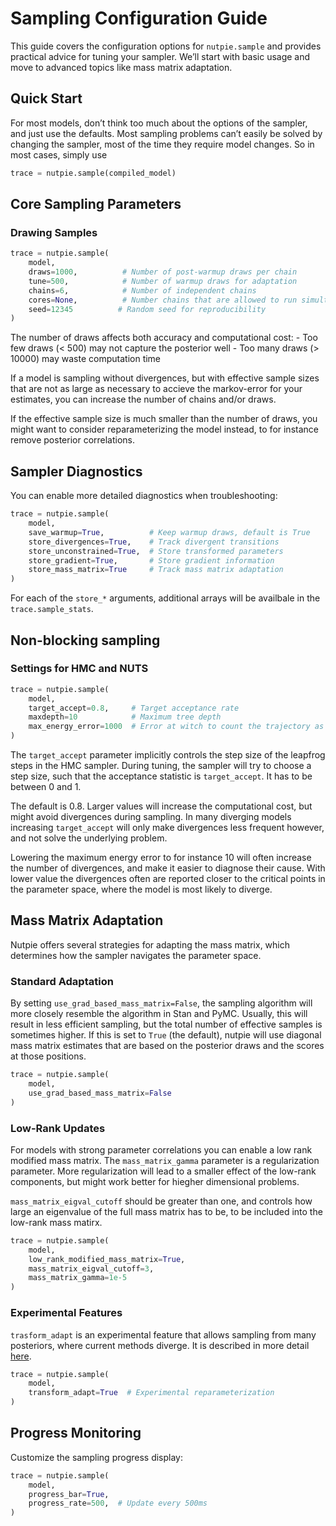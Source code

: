 # Sampling Configuration Guide

This guide covers the configuration options for `nutpie.sample` and provides
practical advice for tuning your sampler. We'll start with basic usage and move
to advanced topics like mass matrix adaptation.

## Quick Start

For most models, don't think too much about the options of the sampler, and just
use the defaults. Most sampling problems can't easily be solved by changing the
sampler, most of the time they require model changes. So in most cases, simply use

```python
trace = nutpie.sample(compiled_model)
```

## Core Sampling Parameters

### Drawing Samples

```python
trace = nutpie.sample(
    model,
    draws=1000,          # Number of post-warmup draws per chain
    tune=500,            # Number of warmup draws for adaptation
    chains=6,            # Number of independent chains
    cores=None,          # Number chains that are allowed to run simultainiously
    seed=12345          # Random seed for reproducibility
)
```

The number of draws affects both accuracy and computational cost:
- Too few draws (< 500) may not capture the posterior well
- Too many draws (> 10000) may waste computation time

If a model is sampling without divergences, but with effective sample sizes that
are not as large as necessary to accieve the markov-error for your estimates,
you can increase the number of chains and/or draws.

If the effective sample size is much smaller than the number of draws, you might
want to consider reparameterizing the model instead, to for instance remove
posterior correlations.

## Sampler Diagnostics

You can enable more detailed diagnostics when troubleshooting:

```python
trace = nutpie.sample(
    model,
    save_warmup=True,          # Keep warmup draws, default is True
    store_divergences=True,    # Track divergent transitions
    store_unconstrained=True,  # Store transformed parameters
    store_gradient=True,       # Store gradient information
    store_mass_matrix=True     # Track mass matrix adaptation
)
```

For each of the `store_*` arguments, additional arrays will be availbale in the
`trace.sample_stats`.

## Non-blocking sampling



### Settings for HMC and NUTS

```python
trace = nutpie.sample(
    model,
    target_accept=0.8,     # Target acceptance rate
    maxdepth=10            # Maximum tree depth
    max_energy_error=1000  # Error at witch to count the trajectory as a divergent transition
)
```

The `target_accept` parameter implicitly controls the step size of the leapfrog
steps in the HMC sampler. During tuning, the sampler will try to choose a step
size, such that the acceptance statistic is `target_accept`. It has to be
between 0 and 1.

The default is 0.8. Larger values will increase the computational cost, but
might avoid divergences during sampling. In many diverging models increasing
`target_accept` will only make divergences less frequent however, and not solve
the underlying problem.

Lowering the maximum energy error to for instance 10 will often increase the
number of divergences, and make it easier to diagnose their cause. With lower
value the divergences often are reported closer to the critical points in the
parameter space, where the model is most likely to diverge.

## Mass Matrix Adaptation

Nutpie offers several strategies for adapting the mass matrix, which determines
how the sampler navigates the parameter space.

### Standard Adaptation

By setting `use_grad_based_mass_matrix=False`, the sampling algorithm will more
closely resemble the algorithm in Stan and PyMC. Usually, this will result in
less efficient sampling, but the total number of effective samples is sometimes
higher. If this is set to `True` (the default), nutpie will use diagonal mass
matrix estimates that are based on the posterior draws and the scores at those
positions.

```python
trace = nutpie.sample(
    model,
    use_grad_based_mass_matrix=False
)
```

### Low-Rank Updates

For models with strong parameter correlations you can enable a low rank modified
mass matrix. The `mass_matrix_gamma` parameter is a regularization parameter.
More regularization will lead to a smaller effect of the low-rank components,
but might work better for hiegher dimensional problems.

`mass_matrix_eigval_cutoff` should be greater than one, and controls how large
an eigenvalue of the full mass matrix has to be, to be included into the
low-rank mass matirx.

```python
trace = nutpie.sample(
    model,
    low_rank_modified_mass_matrix=True,
    mass_matrix_eigval_cutoff=3,
    mass_matrix_gamma=1e-5
)
```

### Experimental Features

`trasform_adapt` is an experimental feature that allows sampling from many
posteriors, where current methods diverge. It is described in more detail
[here](nf-adapt.qmd).

```python
trace = nutpie.sample(
    model,
    transform_adapt=True  # Experimental reparameterization
)
```

## Progress Monitoring

Customize the sampling progress display:

```python
trace = nutpie.sample(
    model,
    progress_bar=True,
    progress_rate=500,  # Update every 500ms
)
```
